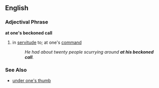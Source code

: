 == English ==
=== Adjectival Phrase ===
'''at one's beckoned call'''
# {{idiom}} in [[servitude]] to; at one's [[command]]
#: ''He had about twenty people scurrying around '''at his beckoned call'''.''

=== See Also ===
*[[under one's thumb]]